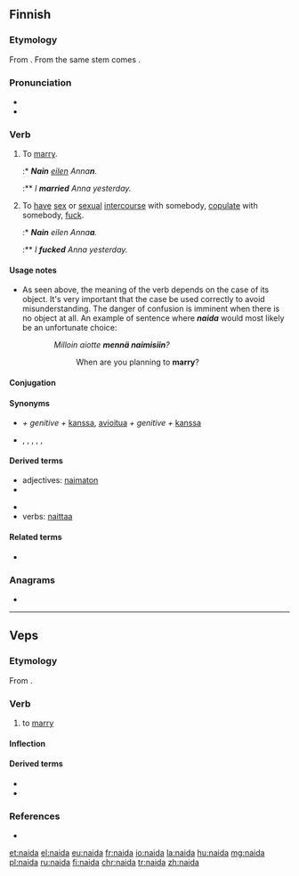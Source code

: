 ==Finnish==
{{Finnish index|n|a}}

===Etymology===
From {{inh|fi|fiu-fin-pro|*naidak}}. From the same stem comes {{m|fi|nainen}}.

===Pronunciation===
* {{fi-IPA|*}}
* {{hyphenation|nai|da|lang=fi}}

===Verb===
{{fi-verb}}

# {{lb|fi|transitive|+ genitive-accusative}} To [[marry]].
#:* '''''Nain''' [[eilen]] Anna'''n'''.''
#:** ''I '''married''' Anna yesterday.''
# {{lb|fi|transitive|vulgar|+ partitive}} To [[have]] [[sex]] or [[sexual]] [[intercourse]] with somebody, [[copulate]] with somebody, [[fuck]].
#:* '''''Nain''' eilen Anna'''a'''.''
#:** ''I '''fucked''' Anna yesterday.''

====Usage notes====
* As seen above, the meaning of the verb depends on the case of its object. It's very important that the case be used correctly to avoid misunderstanding. The danger of confusion is imminent when there is no object at all. An example of sentence where '''''naida''''' would most likely be an unfortunate choice:
:: ''Milloin aiotte '''mennä naimisiin'''?''
::: When are you planning to '''marry'''?

====Conjugation====
{{fi-conj-voida|nai|a}}

====Synonyms====
* {{sense|to marry}} {{l|fi|mennä naimisiin}} ''+ genitive +'' [[kanssa]], [[avioitua]] ''+ genitive +'' [[kanssa]]
* {{sense|to copulate; vulgar}} {{l|fi|panna}}, {{l|fi|nussia}}, {{l|fi|hässiä}}, {{l|fi|kuksia}}, {{l|fi|bylsiä}}, {{l|fi|laittaa}}

====Derived terms====
{{der-top}}
* adjectives: [[naimaton]]
* {{l|fi|mennä naimisiin}}
{{der-mid}}
* {{l|fi|vastanainut}}
* verbs: [[naittaa]]
{{der-bottom}}

====Related terms====
* {{l|fi|nainen}}

===Anagrams===
* {{l|fi|aidan}}

----

==Veps==

===Etymology===
From {{inh|vep|fiu-fin-pro|*naidak}}.

===Verb===
{{vep-verb}}

# to [[marry]] {{gloss|a woman}}

====Inflection====
{{vep-conj-stems|nai|da|b}}

====Derived terms====
* {{l|vep|naimatoi}}
* {{l|vep|naitta}}

===References===
* {{R:vep:UVVV|жениться}}

[[et:naida]]
[[el:naida]]
[[eu:naida]]
[[fr:naida]]
[[io:naida]]
[[la:naida]]
[[hu:naida]]
[[mg:naida]]
[[pl:naida]]
[[ru:naida]]
[[fi:naida]]
[[chr:naida]]
[[tr:naida]]
[[zh:naida]]